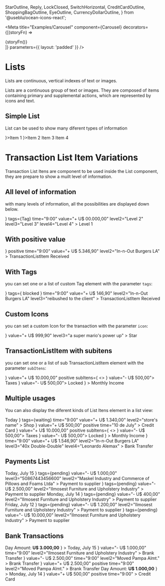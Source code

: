 
  StarOutline,
  Reply,
  LockClosed,
  SwitchHorizontal,
  CreditCardOutline,
  ShoppingBagOutline,
  EyeOutline,
  CurrencyDollarOutline,
} from '@useblu/ocean-icons-react';

<Meta
  title="Examples/Carousel"
  component={Carousel}
  decorators={[(storyFn) => <div className="show-grid">{storyFn()}</div>]}
  parameters={{ layout: 'padded' }}
/>

# Lists

Lists are continuous, vertical indexes of text or images.

Lists are a continuous group of text or images. They are composed of items containing primary and supplemental actions, which are represented by icons and text.

## Simple List

List can be used to show many diferent types of information

<Canvas withSource="open" withToolbar>
  <Story name="simple-list">
    <Carousel>
      <TransactionListItem icon={<StarOutline />}>Item 1</TransactionListItem>
      <TransactionListItem icon={<Reply />}>Item 2</TransactionListItem>
      <TransactionListItem>Item 3</TransactionListItem>
      <TransactionListItem>Item 4</TransactionListItem>
    </Carousel>
  </Story>
</Canvas>

# Transaction List Item Variations

Transaction List Itens are component to be used inside the List component, they are prepare to show a muilt level of information.

## All level of information

with many levels of information, all the possibilities are displayed down below.

<Canvas withSource="open" withToolbar>
  <Story name="all-level-information">
    <List>
      <TransactionListItem
        icon={<EyeOutline />}
        tags={<Tag>Tag</Tag>}
        time="9:00"
        value="+ U$ 00.000,00"
        level2="Level 2"
        level3="Level 3"
        level4="Level 4"
      >
        Level 1
      </TransactionListItem>
    </List>
  </Story>
</Canvas>

## With positive value

<Canvas withSource="open">
  <Story name="with-positve">
    <List>
      <TransactionListItem
        icon={<SwitchHorizontal />}
        positive
        time="9:00"
        value="+ U$ 5.346,90"
        level2="In-n-Out Burgers LA"
      >
        TransactionListItem Received
      </TransactionListItem>
    </List>
  </Story>
</Canvas>

## With Tags

you can set one or a list of custom Tag element with the parameter `tags`:

<Canvas withSource="open">
  <Story name="with-tags">
    <List>
      <TransactionListItem
        icon={<SwitchHorizontal />}
        tags={<Tag type="negative"> blocked </Tag>}
        time="9:00"
        value="+ U$ 146,90"
        level2="In-n-Out Burgers LA"
        level3="reibushed to the client"
      >
        TransactionListItem Received
      </TransactionListItem>
    </List>
  </Story>
</Canvas>

## Custom Icons

you can set a custom Icon for the transaction with the parameter `icon`:

<Canvas withSource="open">
  <Story name="with-icons">
    <List>
      <TransactionListItem
        icon={<StarOutline />}
        value="+ U$ 999,90"
        level3="a super mario's power up"
      >
        Star
      </TransactionListItem>
    </List>
  </Story>
</Canvas>

## TransactionListItem with subitens

you can set one or a list of sub TransactionListItem element with the parameter `subItens`:

<Canvas withSource="open">
  <Story name="with-sub-itens">
    <List>
      <TransactionListItem
        icon={<CreditCardOutline />}
        value="+ U$ 10.000,00"
        positive
        subItens={
          <>
            <TransactionListItem icon={<Reply />} value="- U$ 500,00">
              Taxes
            </TransactionListItem>
            <TransactionListItem icon={<LockClosed />} value="- U$ 500,00">
              Locked
            </TransactionListItem>
          </>
        }
      >
        Monthly Income
      </TransactionListItem>
    </List>
  </Story>
</Canvas>

## Multiple usages

You can also display the diferent kinds of List Itens element in a list view:

<Canvas withSource="open">
  <Story name="multiple-usages">
    <List>
      <SubHeader>Today</SubHeader>
      <TransactionListItem
        icon={<ShoppingBagOutline />}
        tags={<Tag type="warning">waiting</Tag>}
        time="9:00"
        value="+ U$ 1.340,00"
        level2="store's name"
      >
        Shop
      </TransactionListItem>
      <TransactionListItem
        icon={<CreditCardOutline />}
        value="+ U$ 500,00"
        positive
        time="10 de July"
      >
        Credit Card
      </TransactionListItem>
      <TransactionListItem
        icon={<CreditCardOutline />}
        value="+ U$ 10.000,00"
        positive
        subItens={
          <>
            <TransactionListItem icon={<Reply />} value="- U$ 500,00">
              Taxes
            </TransactionListItem>
            <TransactionListItem icon={<LockClosed />} value="- U$ 500,00">
              Locked
            </TransactionListItem>
          </>
        }
      >
        Monthly Income
      </TransactionListItem>
      <TransactionListItem
        className="ods-list\_\_item"
        icon={<SwitchHorizontal />}
        time="9:00"
        value="+ U$ 1.546,90"
        level2="In-n-Out Burgers LA"
        level3="40x Double-Double"
        level4="Leonardo Alemax"
      >
        Bank Transfer
      </TransactionListItem>
    </List>
  </Story>
</Canvas>

## Payments List

<Canvas withSource="open">
  <Story name="payments-list">
    <List>
      <SubHeader>Today, July 15</SubHeader>
      <TransactionListItem
        icon={<CurrencyDollarOutline />}
        tags={<Tag type="warning">pending</Tag>}
        value="- U$ 1.000,00"
        level3="50867443456600"
        level2="Maskel Industry and Commerce of Pillows and Foams Ltda"
      >
        Payment to supplier
      </TransactionListItem>
      <TransactionListItem
        icon={<CurrencyDollarOutline />}
        tags={<Tag type="warning">pending</Tag>}
        value="- U$ 2.500,00"
        level2="IImosest Furniture and Upholstery Industry"
      >
        Payment to supplier
      </TransactionListItem>
      <SubHeader>Monday, July 14</SubHeader>
      <TransactionListItem
        icon={<CurrencyDollarOutline />}
        tags={<Tag type="warning">pending</Tag>}
        value="- U$ 400,00"
        level2="IImosest Furniture and Upholstery Industry"
      >
        Payment to supplier
      </TransactionListItem>
      <SubHeader>Friday, July 12</SubHeader>
      <TransactionListItem
        icon={<CurrencyDollarOutline />}
        tags={<Tag type="warning">pending</Tag>}
        value="- U$ 1.200,00"
        level2="IImosest Furniture and Upholstery Industry"
      >
        Payment to supplier
      </TransactionListItem>
      <TransactionListItem
        icon={<CurrencyDollarOutline />}
        tags={<Tag type="warning">pending</Tag>}
        value="- U$ 10.000,00"
        level2="IImosest Furniture and Upholstery Industry"
      >
        Payment to supplier
      </TransactionListItem>
    </List>
  </Story>
</Canvas>

## Bank Transactions

<Canvas withSource="open">
  <Story name="bank-transactions">
    <List>
      <SubHeader
        subtitle={
          <>
            Day Amount: <strong>U$ 3.000,00</strong>
          </>
        }
      >
        Today, July 15
      </SubHeader>
      <TransactionListItem
        icon={<SwitchHorizontal />}
        value="- U$ 1.000,00"
        time="9:00"
        level2="IImosest Furniture and Upholstery Industry"
      >
        Brank Transfer
      </TransactionListItem>
      <TransactionListItem
        icon={<SwitchHorizontal />}
        value="- U$ 2.500,00"
        time="9:00"
        level2="Moved Pampa Almt."
      >
        Brank Transfer
      </TransactionListItem>
      <TransactionListItem
        icon={<SwitchHorizontal />}
        value="+ U$ 2.500,00"
        positive
        time="9:00"
        level2="Moved Pampa Almt."
      >
        Brank Transfer
      </TransactionListItem>
      <SubHeader
        subtitle={
          <>
            Day Amount: <strong>U$ 1.000,00</strong>
          </>
        }
      >
        Monday, July 14
      </SubHeader>
      <TransactionListItem
        icon={<CreditCardOutline />}
        value="+ U$ 500,00"
        positive
        time="9:00"
      >
        Credit Card
      </TransactionListItem>
    </List>
  </Story>
</Canvas>
